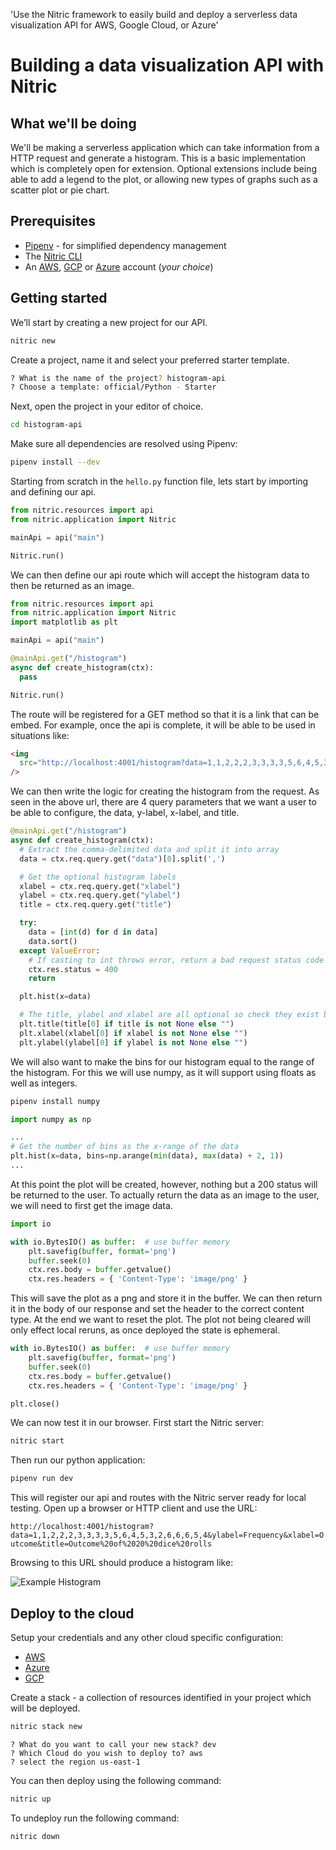   'Use the Nitric framework to easily build and deploy a serverless data visualization API for AWS, Google Cloud, or Azure'

# Building a data visualization API with Nitric

## What we'll be doing

We'll be making a serverless application which can take information from a HTTP request and generate a histogram. This is a basic implementation which is completely open for extension. Optional extensions include being able to add a legend to the plot, or allowing new types of graphs such as a scatter plot or pie chart.

## Prerequisites

- [Pipenv](https://pypi.org/project/pipenv/) - for simplified dependency management
- The [Nitric CLI](/guides/getting-started/installation)
- An [AWS](https://aws.amazon.com), [GCP](https://cloud.google.com) or [Azure](https://azure.microsoft.com) account (_your choice_)

## Getting started

We’ll start by creating a new project for our API.

```bash
nitric new
```

Create a project, name it and select your preferred starter template.

```bash
? What is the name of the project? histogram-api
? Choose a template: official/Python - Starter
```

Next, open the project in your editor of choice.

```bash
cd histogram-api
```

Make sure all dependencies are resolved using Pipenv:

```bash
pipenv install --dev
```

Starting from scratch in the `hello.py` function file, lets start by importing and defining our api.

```python
from nitric.resources import api
from nitric.application import Nitric

mainApi = api("main")

Nitric.run()
```

We can then define our api route which will accept the histogram data to then be returned as an image.

```python
from nitric.resources import api
from nitric.application import Nitric
import matplotlib as plt

mainApi = api("main")

@mainApi.get("/histogram")
async def create_histogram(ctx):
  pass

Nitric.run()
```

The route will be registered for a GET method so that it is a link that can be embed. For example, once the api is complete, it will be able to be used in situations like:

```html
<img
  src="http://localhost:4001/histogram?data=1,1,2,2,2,3,3,3,3,5,6,4,5,3,2,6,6,6,5,4&ylabel=frequency&xlabel=dice rolls&title=Experimental probablity of 20 dice rolls"
/>
```

We can then write the logic for creating the histogram from the request. As seen in the above url, there are 4 query parameters that we want a user to be able to configure, the data, y-label, x-label, and title.

```python
@mainApi.get("/histogram")
async def create_histogram(ctx):
  # Extract the comma-delimited data and split it into array
  data = ctx.req.query.get("data")[0].split(',')

  # Get the optional histogram labels
  xlabel = ctx.req.query.get("xlabel")
  ylabel = ctx.req.query.get("ylabel")
  title = ctx.req.query.get("title")

  try:
    data = [int(d) for d in data]
    data.sort()
  except ValueError:
    # If casting to int throws error, return a bad request status code
    ctx.res.status = 400
    return

  plt.hist(x=data)

  # The title, ylabel and xlabel are all optional so check they exist before using them.
  plt.title(title[0] if title is not None else "")
  plt.xlabel(xlabel[0] if xlabel is not None else "")
  plt.ylabel(ylabel[0] if ylabel is not None else "")
```

We will also want to make the bins for our histogram equal to the range of the histogram. For this we will use numpy, as it will support using floats as well as integers.

```bash
pipenv install numpy
```

```python
import numpy as np

...
# Get the number of bins as the x-range of the data
plt.hist(x=data, bins=np.arange(min(data), max(data) + 2, 1))
...
```

At this point the plot will be created, however, nothing but a 200 status will be returned to the user. To actually return the data as an image to the user, we will need to first get the image data.

```python
import io

with io.BytesIO() as buffer:  # use buffer memory
    plt.savefig(buffer, format='png')
    buffer.seek(0)
    ctx.res.body = buffer.getvalue()
    ctx.res.headers = { 'Content-Type': 'image/png' }
```

This will save the plot as a png and store it in the buffer. We can then return it in the body of our response and set the header to the correct content type. At the end we want to reset the plot. The plot not being cleared will only effect local reruns, as once deployed the state is ephemeral.

```python
with io.BytesIO() as buffer:  # use buffer memory
    plt.savefig(buffer, format='png')
    buffer.seek(0)
    ctx.res.body = buffer.getvalue()
    ctx.res.headers = { 'Content-Type': 'image/png' }

plt.close()
```

We can now test it in our browser. First start the Nitric server:

```bash
nitric start
```

Then run our python application:

```bash
pipenv run dev
```

This will register our api and routes with the Nitric server ready for local testing. Open up a browser or HTTP client and use the URL:

`http://localhost:4001/histogram?data=1,1,2,2,2,3,3,3,3,5,6,4,5,3,2,6,6,6,5,4&ylabel=Frequency&xlabel=Outcome&title=Outcome%20of%2020%20dice%20rolls`

Browsing to this URL should produce a histogram like:

![Example Histogram](/images/guides/create-histogram/histogram.png)

## Deploy to the cloud

Setup your credentials and any other cloud specific configuration:

- [AWS](/reference/providers/aws)
- [Azure](/reference/providers/azure)
- [GCP](/reference/providers/gcp)

Create a stack - a collection of resources identified in your project which will be deployed.

```bash
nitric stack new
```

```
? What do you want to call your new stack? dev
? Which Cloud do you wish to deploy to? aws
? select the region us-east-1
```

You can then deploy using the following command:

```bash
nitric up
```

To undeploy run the following command:

```bash
nitric down
```
